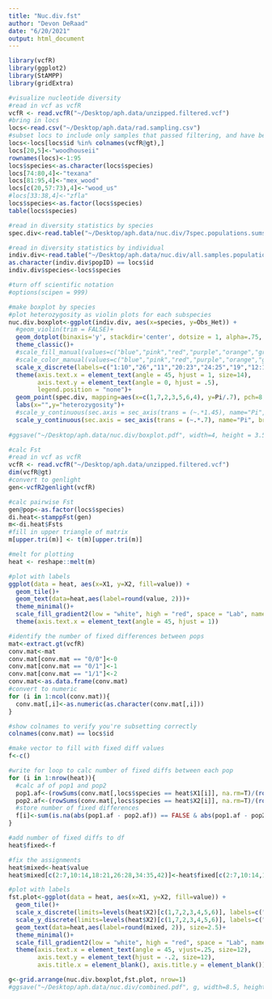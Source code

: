 ```yaml
---
title: "Nuc.div.fst"
author: "Devon DeRaad"
date: "6/20/2021"
output: html_document
---
```


```r
library(vcfR)
library(ggplot2)
library(StAMPP)
library(gridExtra)

#visualize nucleotide diversity
#read in vcf as vcfR
vcfR <- read.vcfR("~/Desktop/aph.data/unzipped.filtered.vcf")
#bring in locs
locs<-read.csv("~/Desktop/aph.data/rad.sampling.csv")
#subset locs to include only samples that passed filtering, and have been retained in the vcf
locs<-locs[locs$id %in% colnames(vcfR@gt),]
locs[20,5]<-"woodhouseii"
rownames(locs)<-1:95
locs$species<-as.character(locs$species)
locs[74:80,4]<-"texana"
locs[81:95,4]<-"mex_wood"
locs[c(20,57:73),4]<-"wood_us"
#locs[33:38,4]<-"zfla"
locs$species<-as.factor(locs$species)
table(locs$species)

#read in diversity statistics by species
spec.div<-read.table("~/Desktop/aph.data/nuc.div/7spec.populations.sumstats_summary.all.pos.tsv", header=T)

#read in diversity statistics by individual
indiv.div<-read.table("~/Desktop/aph.data/nuc.div/all.samples.populations.sumstats_summary.all.pos.tsv", header=T)
as.character(indiv.div$popID) == locs$id
indiv.div$species<-locs$species

#turn off scientific notation
#options(scipen = 999)
```

```r
#make boxplot by species
#plot heterozygosity as violin plots for each subspecies
nuc.div.boxplot<-ggplot(indiv.div, aes(x=species, y=Obs_Het)) + 
  #geom_violin(trim = FALSE)+
  geom_dotplot(binaxis='y', stackdir='center', dotsize = 1, alpha=.75, aes(fill=species, color=species))+
  theme_classic()+
  #scale_fill_manual(values=c("blue","pink","red","purple","orange","green"))+
  #scale_color_manual(values=c("blue","pink","red","purple","orange","green"))+
  scale_x_discrete(labels=c("1:10","26","11","20:23","24:25","19","12:18"))+
  theme(axis.text.x = element_text(angle = 45, hjust = 1, size=14),
        axis.text.y = element_text(angle = 0, hjust = .5),
        legend.position = "none")+
  geom_point(spec.div, mapping=aes(x=c(1,7,2,3,5,6,4), y=Pi/.7), pch=8, cex=2)+
  labs(x="",y="heterozygosity")+
  #scale_y_continuous(sec.axis = sec_axis(trans = (~.*1.45), name="Pi", breaks = c(0,.05,.1)))
  scale_y_continuous(sec.axis = sec_axis(trans = (~.*.7), name="Pi", breaks = c(0,.0005,.001, .0015)))
  
#ggsave("~/Desktop/aph.data/nuc.div/boxplot.pdf", width=4, height = 3.5)

```

```r
#calc Fst
#read in vcf as vcfR
vcfR <- read.vcfR("~/Desktop/aph.data/unzipped.filtered.vcf")
dim(vcfR@gt)
#convert to genlight
gen<-vcfR2genlight(vcfR)

#calc pairwise Fst
gen@pop<-as.factor(locs$species)
di.heat<-stamppFst(gen)
m<-di.heat$Fsts
#fill in upper triangle of matrix
m[upper.tri(m)] <- t(m)[upper.tri(m)]

#melt for plotting
heat <- reshape::melt(m)

#plot with labels
ggplot(data = heat, aes(x=X1, y=X2, fill=value)) + 
  geom_tile()+
  geom_text(data=heat,aes(label=round(value, 2)))+
  theme_minimal()+
  scale_fill_gradient2(low = "white", high = "red", space = "Lab", name="Fst") +
  theme(axis.text.x = element_text(angle = 45, hjust = 1))
```

```r
#identify the number of fixed differences between pops
mat<-extract.gt(vcfR)
conv.mat<-mat
conv.mat[conv.mat == "0/0"]<-0
conv.mat[conv.mat == "0/1"]<-1
conv.mat[conv.mat == "1/1"]<-2
conv.mat<-as.data.frame(conv.mat)
#convert to numeric
for (i in 1:ncol(conv.mat)){
  conv.mat[,i]<-as.numeric(as.character(conv.mat[,i]))
}

#show colnames to verify you're subsetting correctly
colnames(conv.mat) == locs$id

#make vector to fill with fixed diff values
f<-c()

#write for loop to calc number of fixed diffs between each pop
for (i in 1:nrow(heat)){
  #calc af of pop1 and pop2
  pop1.af<-(rowSums(conv.mat[,locs$species == heat$X1[i]], na.rm=T)/(rowSums(is.na(conv.mat[,locs$species == heat$X1[i]]) == FALSE)))/2
  pop2.af<-(rowSums(conv.mat[,locs$species == heat$X2[i]], na.rm=T)/(rowSums(is.na(conv.mat[,locs$species == heat$X2[i]]) == FALSE)))/2
  #store number of fixed differences
  f[i]<-sum(is.na(abs(pop1.af - pop2.af)) == FALSE & abs(pop1.af - pop2.af) == 1) #find fixed SNPs and add to vector
}

#add number of fixed diffs to df
heat$fixed<-f

#fix the assignments
heat$mixed<-heat$value
heat$mixed[c(2:7,10:14,18:21,26:28,34:35,42)]<-heat$fixed[c(2:7,10:14,18:21,26:28,34:35,42)]

#plot with labels
fst.plot<-ggplot(data = heat, aes(x=X1, y=X2, fill=value)) + 
  geom_tile()+
  scale_x_discrete(limits=levels(heat$X2)[c(1,7,2,3,4,5,6)], labels=c("1:10","12:18","26","11","24:25","19","20:23"))+ 
  scale_y_discrete(limits=levels(heat$X2)[c(1,7,2,3,4,5,6)], labels=c("1:10","12:18","26","11","24:25","19","20:23"))+
  geom_text(data=heat,aes(label=round(mixed, 2)), size=2.5)+
  theme_minimal()+
  scale_fill_gradient2(low = "white", high = "red", space = "Lab", name="Fst") +
  theme(axis.text.x = element_text(angle = 45, vjust=.25, size=12),
        axis.text.y = element_text(hjust = -.2, size=12),
        axis.title.x = element_blank(), axis.title.y = element_blank())

g<-grid.arrange(nuc.div.boxplot,fst.plot, nrow=1)
#ggsave("~/Desktop/aph.data/nuc.div/combined.pdf", g, width=8.5, height=3)

```

